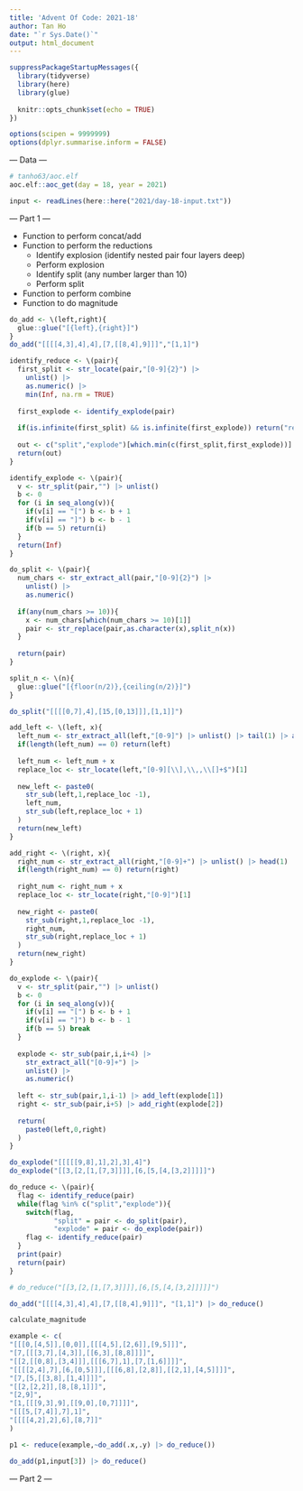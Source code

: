 ```yaml
---
title: 'Advent Of Code: 2021-18'
author: Tan Ho
date: "`r Sys.Date()`"
output: html_document
---
```


```r
suppressPackageStartupMessages({
  library(tidyverse)
  library(here)
  library(glue)
  
  knitr::opts_chunk$set(echo = TRUE)
})

options(scipen = 9999999)
options(dplyr.summarise.inform = FALSE)
```

--- Data ---

```r
# tanho63/aoc.elf
aoc.elf::aoc_get(day = 18, year = 2021)
```

```r
input <- readLines(here::here("2021/day-18-input.txt"))
```

--- Part 1 ---

- Function to perform concat/add
- Function to perform the reductions
  - Identify explosion (identify nested pair four layers deep)
  - Perform explosion
  - Identify split (any number larger than 10)
  - Perform split
- Function to perform combine
- Function to do magnitude

```r
do_add <- \(left,right){
  glue::glue("[{left},{right}]")
}
do_add("[[[[4,3],4],4],[7,[[8,4],9]]]","[1,1]")
```

```r
identify_reduce <- \(pair){
  first_split <- str_locate(pair,"[0-9]{2}") |> 
    unlist() |> 
    as.numeric() |> 
    min(Inf, na.rm = TRUE)
  
  first_explode <- identify_explode(pair)
  
  if(is.infinite(first_split) && is.infinite(first_explode)) return("reduced")
  
  out <- c("split","explode")[which.min(c(first_split,first_explode))]
  return(out)
}

identify_explode <- \(pair){
  v <- str_split(pair,"") |> unlist()
  b <- 0
  for (i in seq_along(v)){
    if(v[i] == "[") b <- b + 1
    if(v[i] == "]") b <- b - 1
    if(b == 5) return(i)
  }
  return(Inf)
}

```

```r
do_split <- \(pair){
  num_chars <- str_extract_all(pair,"[0-9]{2}") |> 
    unlist() |> 
    as.numeric()
  
  if(any(num_chars >= 10)){
    x <- num_chars[which(num_chars >= 10)[1]]
    pair <- str_replace(pair,as.character(x),split_n(x))
  }
  
  return(pair)
}

split_n <- \(n){
  glue::glue("[{floor(n/2)},{ceiling(n/2)}]")
}

do_split("[[[[0,7],4],[15,[0,13]]],[1,1]]")
```
```r
add_left <- \(left, x){
  left_num <- str_extract_all(left,"[0-9]") |> unlist() |> tail(1) |> as.numeric()
  if(length(left_num) == 0) return(left)
  
  left_num <- left_num + x
  replace_loc <- str_locate(left,"[0-9][\\],\\,,\\[]+$")[1]
  
  new_left <- paste0(
    str_sub(left,1,replace_loc -1),
    left_num,
    str_sub(left,replace_loc + 1)
  )
  return(new_left)
}

add_right <- \(right, x){
  right_num <- str_extract_all(right,"[0-9]+") |> unlist() |> head(1) |> as.numeric()
  if(length(right_num) == 0) return(right)
  
  right_num <- right_num + x
  replace_loc <- str_locate(right,"[0-9]")[1]
  
  new_right <- paste0(
    str_sub(right,1,replace_loc -1),
    right_num,
    str_sub(right,replace_loc + 1)
  )
  return(new_right)
}

do_explode <- \(pair){
  v <- str_split(pair,"") |> unlist()
  b <- 0
  for (i in seq_along(v)){
    if(v[i] == "[") b <- b + 1
    if(v[i] == "]") b <- b - 1
    if(b == 5) break
  }
  
  explode <- str_sub(pair,i,i+4) |> 
    str_extract_all("[0-9]+") |> 
    unlist() |> 
    as.numeric()
  
  left <- str_sub(pair,1,i-1) |> add_left(explode[1])
  right <- str_sub(pair,i+5) |> add_right(explode[2])
  
  return(
    paste0(left,0,right)
  )
}

do_explode("[[[[[9,8],1],2],3],4]")
do_explode("[[3,[2,[1,[7,3]]]],[6,[5,[4,[3,2]]]]]")
```

```r
do_reduce <- \(pair){
  flag <- identify_reduce(pair)
  while(flag %in% c("split","explode")){
    switch(flag,
           "split" = pair <- do_split(pair),
           "explode" = pair <- do_explode(pair))
    flag <- identify_reduce(pair)
  }
  print(pair)
  return(pair)
}

# do_reduce("[[3,[2,[1,[7,3]]]],[6,[5,[4,[3,2]]]]]")

do_add("[[[[4,3],4],4],[7,[[8,4],9]]]", "[1,1]") |> do_reduce()
```

```r
calculate_magnitude
```

```r
example <- c(
"[[[0,[4,5]],[0,0]],[[[4,5],[2,6]],[9,5]]]",
"[7,[[[3,7],[4,3]],[[6,3],[8,8]]]]",
"[[2,[[0,8],[3,4]]],[[[6,7],1],[7,[1,6]]]]",
"[[[[2,4],7],[6,[0,5]]],[[[6,8],[2,8]],[[2,1],[4,5]]]]",
"[7,[5,[[3,8],[1,4]]]]",
"[[2,[2,2]],[8,[8,1]]]",
"[2,9]",
"[1,[[[9,3],9],[[9,0],[0,7]]]]",
"[[[5,[7,4]],7],1]",
"[[[[4,2],2],6],[8,7]]"
)

p1 <- reduce(example,~do_add(.x,.y) |> do_reduce())

do_add(p1,input[3]) |> do_reduce()
```


--- Part 2 ---

```r

```

